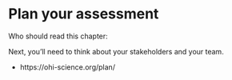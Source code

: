 # Plan your assessment {#plan}

Who should read this chapter:

Next, you'll need to think about your stakeholders and your team. 

- https://ohi-science.org/plan/

